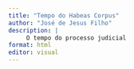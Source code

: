 ```yaml
---
title: "Tempo do Habeas Corpus"
author: "José de Jesus Filho"
description: |
     O tempo do processo judicial
format: html
editor: visual
---
```


## 
